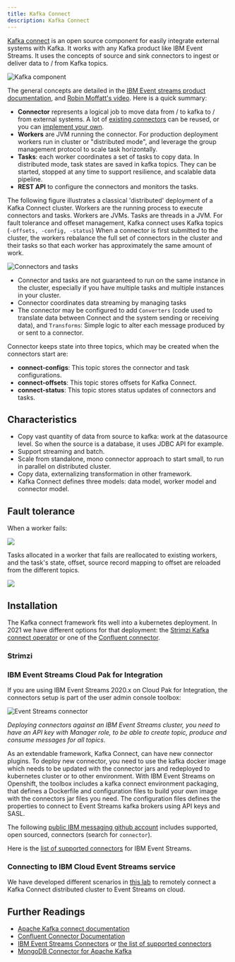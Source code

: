 ```yaml
---
title: Kafka Connect
description: Kafka Connect
---
```


[Kafka connect](https://kafka.apache.org/documentation/#connect) is an open source component for easily integrate external systems with Kafka. It works with any Kafka product like IBM Event Streams. It uses the concepts of source and sink connectors to ingest or deliver data to / from  Kafka topics.

![Kafka component](../images/kafka-components.png)

The general concepts are detailed in the [IBM Event streams product documentation](https://ibm.github.io/event-streams/connecting/connectors/), and [Robin Moffatt's video](https://talks.rmoff.net/DQkDj3). Here is a quick summary:

* **Connector** represents a logical job to move data from / to kafka  to / from external systems. A lot of [existing connectors](https://ibm.github.io/event-streams/connectors/) can be reused, or you can [implement your own](https://kafka.apache.org/documentation/#connect_development).
* **Workers** are JVM running the connector. For production deployment workers run in cluster or "distributed mode", and leverage the group management protocol to scale task horizontally.
* **Tasks**: each worker coordinates a set of tasks to copy data. In distributed mode, task states are saved in kafka topics. They can be started, stopped at any time to support resilience, and scalable data pipeline.
* **REST API** to configure the connectors and monitors the tasks.

The following figure illustrates a classical 'distributed' deployment of a Kafka Connect cluster. Workers are the running process to execute connectors and tasks. Workers are JVMs. Tasks are threads in a JVM. For fault tolerance and offeset management, Kafka connect uses Kafka topics (`-offsets, -config, -status`)
When a connector is first submitted to the cluster, the workers rebalance the full set of connectors in the cluster and their tasks so that each worker has approximately the same amount of work. 

![Connectors and tasks](./images/connector-tasks.png)

* Connector and tasks are not guaranteed to run on the same instance in the cluster, especially if you have multiple tasks and multiple instances in your cluster.
* Connector coordinates data streaming by managing tasks
* The connector may be configured to add `Converters` (code used to translate data between Connect and the system sending or receiving data), and `Transforms`: Simple logic to alter each message produced by or sent to a connector.

Connector keeps state into three topics, which may be created when the connectors start are:

* **connect-configs**: This topic stores the connector and task configurations.
* **connect-offsets**: This topic stores offsets for Kafka Connect.
* **connect-status**: This topic stores status updates of connectors and tasks.


## Characteristics

* Copy vast quantity of data from source to kafka: work at the datasource level. So when the source is a database, it uses JDBC API for example.
* Support streaming and batch.
* Scale from standalone, mono connector approach to start small, to run in parallel on distributed cluster.
* Copy data, externalizing transformation in other framework.
* Kafka Connect defines three models: data model, worker model and connector model.

## Fault tolerance

When a worker fails: 

![](./images/fault-1.png)

Tasks allocated in a worker that fails are reallocated to existing workers, and the task's state, offset, source record mapping to offset are reloaded from the different topics.

![](./images/fault-2.png)

## Installation

The  Kafka connect framework fits well into a kubernetes deployment. In 2021 we have different options for that deployment: the [Strimzi Kafka connect operator](https://strimzi.io/docs/0.22.0/#kafka-connect-str) or one of the [Confluent connector](https://www.confluent.io/hub/).

### Strimzi


### IBM Event Streams Cloud Pak for Integration

If you are using IBM Event Streams 2020.x on Cloud Pak for Integration, the connectors setup is part of the user admin console toolbox:

![Event Streams connector](../images/es-connectors.png)

*Deploying connectors against an IBM Event Streams cluster, you need to have an API key with Manager role, to be able to create topic, produce and consume messages for all topics.*

As an extendable framework, Kafka Connect, can have new connector plugins. To deploy new connector, you need to use the kafka docker image which needs to be updated with the connector jars and redeployed to kubernetes cluster or to other environment. With IBM Event Streams on Openshift, the toolbox includes a kafka connect environment packaging, that defines a Dockerfile and configuration files to build your own image with the connectors jar files you need. The configuration files defines the properties to connect to Event Streams kafka brokers using API keys and SASL.

The following [public IBM messaging github account](https://github.com/ibm-messaging) includes supported, open sourced, connectors (search for `connector`).

Here is the [list of supported connectors](https://ibm.github.io/event-streams/connectors/) for IBM Event Streams.



### Connecting to IBM Cloud Event Streams service

We have developed different scenarios in [this lab](/scenarios/realtime-inventory/) to remotely connect a Kafka Connect distributed cluster to Event Streams on cloud.

## Further Readings

* [Apache Kafka connect documentation](https://kafka.apache.org/documentation/#connect)
* [Confluent Connector Documentation](https://docs.confluent.io/current/connect/index.html)
* [IBM Event Streams Connectors](https://ibm.github.io/event-streams/connecting/connectors/) or [the list of supported connectors](https://ibm.github.io/event-streams/connectors/)
* [MongoDB Connector for Apache Kafka](https://github.com/mongodb/mongo-kafka)
